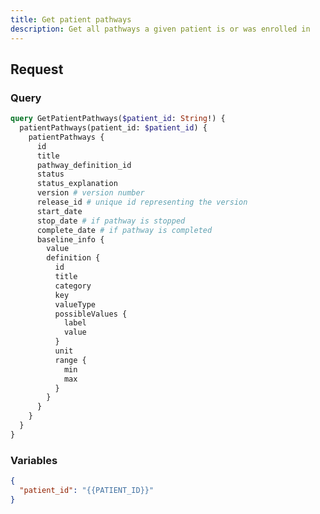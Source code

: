 ```yaml
---
title: Get patient pathways
description: Get all pathways a given patient is or was enrolled in
---
```


## Request

### Query

```graphql
query GetPatientPathways($patient_id: String!) {
  patientPathways(patient_id: $patient_id) {
    patientPathways {
      id
      title
      pathway_definition_id
      status
      status_explanation
      version # version number
      release_id # unique id representing the version
      start_date
      stop_date # if pathway is stopped
      complete_date # if pathway is completed
      baseline_info {
        value
        definition {
          id
          title
          category
          key
          valueType
          possibleValues {
            label
            value
          }
          unit
          range {
            min
            max
          }
        }
      }
    }
  }
}
```

### Variables

```json
{
  "patient_id": "{{PATIENT_ID}}"
}
```
